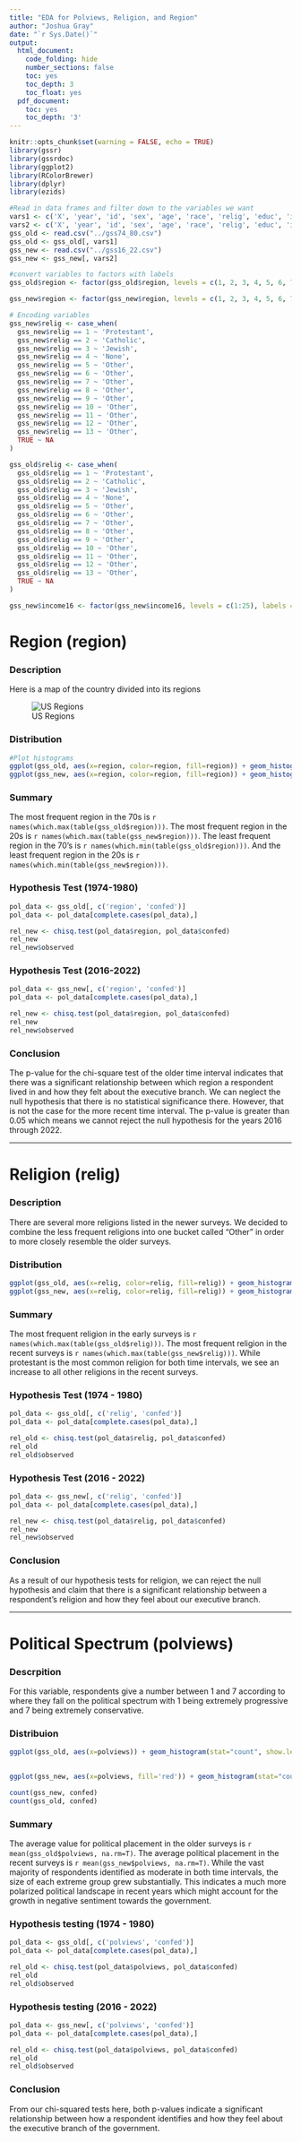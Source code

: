 ```yaml
---
title: "EDA for Polviews, Religion, and Region"
author: "Joshua Gray"
date: "`r Sys.Date()`"
output:
  html_document:
    code_folding: hide
    number_sections: false
    toc: yes
    toc_depth: 3
    toc_float: yes
  pdf_document:
    toc: yes
    toc_depth: '3'
---
```


```r
knitr::opts_chunk$set(warning = FALSE, echo = TRUE)
library(gssr)
library(gssrdoc)
library(ggplot2)
library(RColorBrewer)
library(dplyr)
library(ezids)
```

```r
#Read in data frames and filter down to the variables we want
vars1 <- c('X', 'year', 'id', 'sex', 'age', 'race', 'relig', 'educ', 'income', 'region', 'polviews', 'confed')
vars2 <- c('X', 'year', 'id', 'sex', 'age', 'race', 'relig', 'educ', 'income16', 'region', 'polviews', 'confed')
gss_old <- read.csv("../gss74_80.csv")
gss_old <- gss_old[, vars1]
gss_new <- read.csv("../gss16_22.csv")
gss_new <- gss_new[, vars2]
```

```r
#convert variables to factors with labels
gss_old$region <- factor(gss_old$region, levels = c(1, 2, 3, 4, 5, 6, 7, 8, 9), labels = c("new england", "middle atlantic", "east north central", "west north central", "south atlantic", "east south atlantic", "west south central", "mountain", "pacific"))

gss_new$region <- factor(gss_new$region, levels = c(1, 2, 3, 4, 5, 6, 7, 8, 9), labels = c("new england", "middle atlantic", "east north central", "west north central", "south atlantic", "east south atlantic", "west south central", "mountain", "pacific"))
```

```r
# Encoding variables
gss_new$relig <- case_when(
  gss_new$relig == 1 ~ 'Protestant',
  gss_new$relig == 2 ~ 'Catholic',
  gss_new$relig == 3 ~ 'Jewish',
  gss_new$relig == 4 ~ 'None',
  gss_new$relig == 5 ~ 'Other',
  gss_new$relig == 6 ~ 'Other',
  gss_new$relig == 7 ~ 'Other',
  gss_new$relig == 8 ~ 'Other',
  gss_new$relig == 9 ~ 'Other',
  gss_new$relig == 10 ~ 'Other',
  gss_new$relig == 11 ~ 'Other',
  gss_new$relig == 12 ~ 'Other',
  gss_new$relig == 13 ~ 'Other',
  TRUE ~ NA
)

gss_old$relig <- case_when(
  gss_old$relig == 1 ~ 'Protestant',
  gss_old$relig == 2 ~ 'Catholic',
  gss_old$relig == 3 ~ 'Jewish',
  gss_old$relig == 4 ~ 'None',
  gss_old$relig == 5 ~ 'Other',
  gss_old$relig == 6 ~ 'Other',
  gss_old$relig == 7 ~ 'Other',
  gss_old$relig == 8 ~ 'Other',
  gss_old$relig == 9 ~ 'Other',
  gss_old$relig == 10 ~ 'Other',
  gss_old$relig == 11 ~ 'Other',
  gss_old$relig == 12 ~ 'Other',
  gss_old$relig == 13 ~ 'Other',
  TRUE ~ NA
)

gss_new$income16 <- factor(gss_new$income16, levels = c(1:25), labels = c('Low','Low','Low','Low','Low','Low','Low','Low', 'Lower-Middle','Lower-Middle','Lower-Middle','Lower-Middle','Lower-Middle','Lower-Middle','Lower-Middle', 'Middle','Middle','Middle','Middle','Middle', 'Upper-Middle','Upper-Middle', 'High', 'High', 'High'))
```

# Region (region)

### Description

Here is a map of the country divided into its regions

![US Regions](US_Regions.png)

### Distribution

```r
#Plot histograms
ggplot(gss_old, aes(x=region, color=region, fill=region)) + geom_histogram(stat="count") + labs(title = "Region 1974-1980", x="Region")
ggplot(gss_new, aes(x=region, color=region, fill=region)) + geom_histogram(stat="count") + labs(title = "Region 2016-2022", x="Region")
```

### Summary

The most frequent region in the 70s is `r names(which.max(table(gss_old$region)))`. The most frequent region in the 20s is `r names(which.max(table(gss_new$region)))`. The least frequent region in the 70's is `r names(which.min(table(gss_old$region)))`. And the least frequent region in the 20s is `r names(which.min(table(gss_new$region)))`.

### Hypothesis Test (1974-1980)

```r
pol_data <- gss_old[, c('region', 'confed')]
pol_data <- pol_data[complete.cases(pol_data),]

rel_new <- chisq.test(pol_data$region, pol_data$confed)
rel_new
rel_new$observed
```

### Hypothesis Test (2016-2022)

```r
pol_data <- gss_new[, c('region', 'confed')]
pol_data <- pol_data[complete.cases(pol_data),]

rel_new <- chisq.test(pol_data$region, pol_data$confed)
rel_new
rel_new$observed
```

### Conclusion

The p-value for the chi-square test of the older time interval indicates that there was a significant relationship between which region a respondent lived in and how they felt about the executive branch. We can neglect the null hypothesis that there is no statistical significance there. However, that is not the case for the more recent time interval. The p-value is greater than 0.05 which means we cannot reject the null hypothesis for the years 2016 through 2022.

------------------------------------------------------------------------

# Religion (relig)

### Description

There are several more religions listed in the newer surveys. We decided to combine the less frequent religions into one bucket called "Other" in order to more closely resemble the older surveys.

### Distribution

```r
ggplot(gss_old, aes(x=relig, color=relig, fill=relig)) + geom_histogram(stat="count") + labs(title = "Religion 1974-1980", x="Religion")
ggplot(gss_new, aes(x=relig, color=relig, fill=relig)) + geom_histogram(stat="count") + labs(title = "Religion 2016-2022", x="Religion")
```

### Summary

The most frequent religion in the early surveys is `r names(which.max(table(gss_old$relig)))`. The most frequent religion in the recent surveys is `r names(which.max(table(gss_new$relig)))`. While protestant is the most common religion for both time intervals, we see an increase to all other religions in the recent surveys.

### Hypothesis Test (1974 - 1980)

```r
pol_data <- gss_old[, c('relig', 'confed')]
pol_data <- pol_data[complete.cases(pol_data),]

rel_old <- chisq.test(pol_data$relig, pol_data$confed)
rel_old
rel_old$observed
```

### Hypothesis Test (2016 - 2022)

```r
pol_data <- gss_new[, c('relig', 'confed')]
pol_data <- pol_data[complete.cases(pol_data),]

rel_new <- chisq.test(pol_data$relig, pol_data$confed)
rel_new
rel_new$observed
```

### Conclusion

As a result of our hypothesis tests for religion, we can reject the null hypothesis and claim that there is a significant relationship between a respondent's religion and how they feel about our executive branch.

------------------------------------------------------------------------

# Political Spectrum (polviews)

### Descrpition

For this variable, respondents give a number between 1 and 7 according to where they fall on the political spectrum with 1 being extremely progressive and 7 being extremely conservative.

### Distribuion

```r
ggplot(gss_old, aes(x=polviews)) + geom_histogram(stat="count", show.legend = F) + labs(title = "Polviews 2016-2022", x="Political Lean")

            
ggplot(gss_new, aes(x=polviews, fill='red')) + geom_histogram(stat="count", show.legend = F) + labs(title = "Polviews 2016-2022", x="Political Lean")
```

```r
count(gss_new, confed)
count(gss_old, confed)
```



### Summary

The average value for political placement in the older surveys is `r mean(gss_old$polviews, na.rm=T)`. The average political placement in the recent surveys is `r mean(gss_new$polviews, na.rm=T)`. While the vast majority of respondents identified as moderate in both time intervals, the size of each extreme group grew substantially. This indicates a much more polarized political landscape in recent years which might account for the growth in negative sentiment towards the government.

### Hypothesis testing (1974 - 1980)

```r
pol_data <- gss_old[, c('polviews', 'confed')]
pol_data <- pol_data[complete.cases(pol_data),]

rel_old <- chisq.test(pol_data$polviews, pol_data$confed)
rel_old
rel_old$observed
```

### Hypothesis testing (2016 - 2022)

```r
pol_data <- gss_new[, c('polviews', 'confed')]
pol_data <- pol_data[complete.cases(pol_data),]

rel_old <- chisq.test(pol_data$polviews, pol_data$confed)
rel_old
rel_old$observed
```

### Conclusion

From our chi-squared tests here, both p-values indicate a significant relationship between how a respondent identifies and how they feel about the executive branch of the government.
